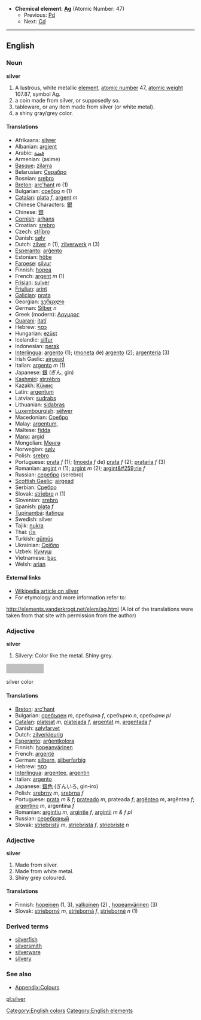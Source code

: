 *'''Chemical element''': '''[[Ag]]''' (Atomic Number: 47)
**Previous: [[Palladium|Pd]]
**Next: [[Cadmium|Cd]]

----

==English==
===Noun===
'''silver'''

# A lustrous, white metallic [[element]], [[atomic number]] 47, [[atomic weight]] 107.87, symbol Ag.
# a coin made from silver, or supposedly so.
# tableware, or any item made from silver (or white metal).
# a shiny gray/grey color.

==== Translations ====
*Afrikaans: [[silwer]]
*Albanian: [[argjent]]
*Arabic: [[فضة]]
*Armenian: (asime)
*[[Basque]]: [[zilarra]]
*Belarusian: [[Серабро]]
*Bosnian: [[srebro]]
*[[Breton]]: [[arc'hant]] ''m'' (1)
*Bulgarian: [[сребро]] ''n'' (1)
*[[Catalan]]: [[plata]] ''f'', [[argent]] ''m''
*Chinese Characters: [[銀]]
*Chinese: [[銀]]
*[[Cornish]]: [[arhans]]
*Croatian: [[srebro]]
*Czech: [[stříbro]]
*Danish: [[sølv]]
*Dutch: [[zilver]] ''n'' (1), [[zilverwerk]] ''n'' (3)
*[[Esperanto]]: [[arĝento]]
*Estonian: [[hõbe]]
*[[Faroese]]: [[silvur]]
*Finnish: [[hopea]]
*French: [[argent]] ''m'' (1)
*[[Frisian]]: [[sulver]]
*[[Friulian]]: [[arint]]
*[[Galician]]: [[prata]]
*Georgian: [[ვერცxლი]]
*German: [[Silber]] ''n''
*Greek (modern): [[Αργυρος]]
*[[Guarani]]: [[itatĩ]]
*Hebrew: [[כסף|כֶּסֶף]]
*Hungarian: [[ezüst]]
*Icelandic: [[silfur]]
*Indonesian: [[perak]]
*[[Interlingua]]: [[argento]] (1); ([[moneta]] de) [[argento]] (2); [[argenteria]] (3)
*Irish Gaelic: [[airgead]]
*Italian: [[argento]] ''m'' (1)
*Japanese: [[銀]] (ぎん, gin)
*[[Kashmiri]]: [[strzébro]]
*Kazakh: [[Кüмис]]
*Latin: [[argentum]]
*Latvian: [[sudrabs]]
*Lithuanian: [[sidabras]]
*[[Luxembourgish]]: [[sëlwer]]
*Macedonian: [[Сребро]]
*Malay: [[argentum,]]
*Maltese: [[fidda]]
*[[Manx]]: [[argid]]
*Mongolian: [[Мөнгө]]
*Norwegian: [[sølv]]
*Polish: [[srebro]]
*Portuguese: [[prata]] ''f'' (1); ([[moeda]] ''f'' de) [[prata]] ''f'' (2); [[prataria]] ''f'' (3)
*Romanian: [[argint]] ''n'' (1); [[argint]] ''m'' (2); [[argint&#259;rie]] ''f''
*Russian: [[серебро]] (serebro)
*[[Scottish Gaelic]]: [[airgead]]
*Serbian: [[Сребро]]
*Slovak: [[striebro]] ''n'' (1)
*Slovenian: [[srebro]]
*Spanish: [[plata]] ''f''
*[[Tupinambá]]: [[itatinga]]
*Swedish: silver
*Tajik: [[nukra]]
*Thai: [[เงิน]]
*Turkish: [[gümüş]]
*Ukrainian: [[Срiбло]]
*Uzbek: [[Кумуш]]
*Vietnamese: [[bạc]]
*Welsh: [[arian]]

====External links====
*[[w:en:silver|Wikipedia article on silver]]
*For etymology and more information refer to:
http://elements.vanderkrogt.net/elem/ag.html
(A lot of the translations were taken from that site with permission from the author)

===Adjective===
'''silver'''

# Silvery: Color like the metal. Shiny grey.

<div style="background-color:#C0C0C0; width:100px; height:25px;text-align:center">&nbsp;</div>silver color

====Translations====
* [[Breton]]: [[arc'hant]]
* Bulgarian: [[сребърен]] ''m'', сребърна ''f'', сребърно ''n'', сребърни ''pl''
* [[Catalan]]: [[platejat]] ''m'', [[platejada]] ''f'', [[argentat]] ''m'', [[argentada]] ''f''
* Danish: [[sølvfarvet]]
* Dutch: [[zilverkleurig]]
* [[Esperanto]]: [[arĝentkolora]]
* Finnish: [[hopeanvärinen]]
* French: [[argenté]]
* German: [[silbern]], [[silberfarbig]]
* Hebrew: [[כסף|כֶּסֶף]]
* [[Interlingua]]: [[argentee]], [[argentin]]
* Italian: [[argento]]
* Japanese: [[銀色]] (ぎんいろ, gin-iro)
* Polish: [[srebrny]] ''m'', [[srebrna]] ''f''
* Portuguese: [[prata]] ''m'' & ''f''; [[prateado]] ''m'', prateada ''f''; [[argênteo]] ''m'', argêntea ''f''; [[argentino]] ''m'', argentina ''f''
* Romanian: [[argintiu]] ''m'', [[argintie]] ''f'', [[argintii]] ''m & f pl''
* Russian: [[серебряный]]
* Slovak: [[striebristý]] ''m'', [[striebristá]] ''f'', [[striebristé]] ''n''

===Adjective===
'''silver'''

#Made from silver.
#Made from white metal.
#Shiny grey coloured.

==== Translations ====
*Finnish: [[hopeinen]] (1, 3), [[valkoinen]] (2) <!-- ?? -->, [[hopeanvärinen]] (3)
*Slovak: [[strieborný]] ''m'', [[strieborná]] ''f'', [[strieborné]] ''n'' (1)

===Derived terms===
*[[silverfish]]
*[[silversmith]]
*[[silverware]]
*[[silvery]]

===See also===
*[[Wiktionary_Appendix:Colours|Appendix:Colours]]

[[Category:English colors]]
[[Category:English elements]]
[[pl:silver]]